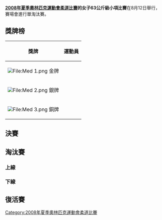 {{JudoAt2008SummerOlympics}}

'''[[2008年夏季奧林匹克運動會柔道比賽|2008年夏季奧林匹克運動會柔道比賽]]的女子63公斤級小項比賽'''在8月12日舉行，賽場會進行單淘汰賽。

== 獎牌榜 ==
{| class="wikitable"
|- bgcolor="#efefef"
!align="center"|'''獎牌'''
!align="center"|'''運動員'''
|-
| bgcolor="gold" | [[File:Med_1.png|File:Med 1.png]] 金牌
| {{flagIOCathlete|[[谷本步實|谷本步實]]|JPN|2008年夏季}}
|-
| bgcolor="silver" | [[File:Med_2.png|File:Med 2.png]] 銀牌
| {{flagIOCathlete|[[露西·德科斯|露西·-{zh-hans:德科斯;zh-hk:迪高斯;zh-tw:戴蔻塞;}-]]|FRA|2008年夏季}}
|-
| bgcolor="cc9966" | [[File:Med_3.png|File:Med 3.png]] 銅牌
| {{flagIOCathlete|[[伊丽莎白·维勒博尔德塞|伊丽莎白·-{zh-hans:维勒博尔德塞;zh-hk:韋立保爾斯;zh-tw:薇勒博德塞;}-]]|NED|2008年夏季}}<br/>{{flagIOCathlete|[[元玉任|元玉任]]|PRK|2008年夏季}}
|}

== 決賽 ==
{{2TeamBracket
| RD1= 決賽
| RD1-team1={{flagIOCathlete|[[露西·德科斯|露西·德科斯]]|FRA|2008年夏季}}
| RD1-score1=0000
| RD1-team2='''{{flagIOCathlete|[[谷本歩実|谷本歩実]]|JPN|2008年夏季}}'''
| RD1-score2='''1000'''
}}

== 淘汰賽 ==
=== 上線 ===
{{16TeamBracket-Compact-NoSeeds-Byes
| RD1=首圈
| RD2=16強
| RD3=8強
| RD4=4強
| team-width=175
| score-width=20

| RD1-team01={{flagIOCathlete|[[西露露·埃托努|埃托努]]|ASA|2008年夏季}}
| RD1-score01=0000
| RD1-team02='''{{flagIOCathlete|[[安娜·冯哈尼尔|冯哈尼尔]]|GER|2008年夏季}}'''
| RD1-score02='''1000'''

| RD1-team05='''{{flagIOCathlete|[[露西·德科斯|德科斯]]|FRA|2008年夏季}}
| RD1-score05='''1010
| RD1-team06={{flagIOCathlete|[[艾丽斯·施莱辛格|施莱辛格]]|SLO|2008年夏季}}
| RD1-score06=0000

| RD1-team09={{flagIOCathlete|[[马尔孔·贝齐纳|贝齐纳]]|MLT|2008年夏季}}
| RD1-score09=0000
| RD1-team10='''{{flagIOCathlete|[[卡希娜·赛义迪|赛义迪]]|ALG|2008年夏季}}'''
| RD1-score10='''0200'''

| RD1-team11='''{{flagIOCathlete|[[伊丽莎白·维勒博尔德塞|维勒博尔德塞]]|NED|2008年夏季}}'''
| RD1-score11='''0012'''
| RD1-team12={{flagIOCathlete|[[薇拉·科瓦利|科瓦利]]|RUS|2008年夏季}}
| RD1-score12=0010

| RD1-team15='''{{flagIOCathlete|[[达妮埃拉·娅伊尔·克鲁科韦尔|克鲁科韦尔]]|ARG|2008年夏季}}'''
| RD1-score15='''1000'''
| RD1-team16={{flagIOCathlete|[[凯瑟琳·阿尔洛夫|阿尔洛夫]]|AUS|2008年夏季}}
| RD1-score16=0000

| RD2-team01='''{{flagIOCathlete|[[安娜·冯哈尼尔|冯哈尼尔]]|GER|2008年夏季}}'''
| RD2-score01='''1001'''
| RD2-team02={{flagIOCathlete|[[图门－奥德·巴图格斯|巴图格斯]]|MGL|2008年夏季}}
| RD2-score02=0000

| RD2-team03='''{{flagIOCathlete|[[露西·德科斯|德科斯]]|FRA|2008年夏季}}
| RD2-score03= '''0011
| RD2-team04={{flagIOCathlete|[[艾丽斯·施莱辛格|施莱辛格]]|ISR|2008年夏季}}
| RD2-score04=0000

| RD2-team05={{flagIOCathlete|[[卡希娜·赛义迪|卡希娜·赛义迪]]|ALG|2008年夏季}}
| RD2-score05=0001
| RD2-team06='''{{flagIOCathlete|[[伊丽莎白·维勒博尔德塞|维勒博尔德塞]]|NED|2008年夏季}}'''
| RD2-score06='''1101'''

| RD2-team07='''{{flagIOCathlete|[[元玉任|元玉任]]|PRK|2008年夏季}}'''
| RD2-score07='''0020'''
| RD2-team08={{flagIOCathlete|[[达妮埃拉·娅伊尔·克鲁科韦尔|克鲁科韦尔]]|ARG|2008年夏季}}
| RD2-score08=0010

| RD3-team01= {{flagIOCathlete|[[安娜·冯哈尼尔|冯哈尼尔]]|GER|2008年夏季}}
| RD3-score01=0001
| RD3-team02='''{{flagIOCathlete|[[露西·德科斯|德科斯]]|FRA|2008年夏季}}'''
| RD3-score02='''1001

| RD3-team03={{flagIOCathlete|[[伊丽莎白·维勒博尔德塞|维勒博尔德塞]]|NED|2008年夏季}}
| RD3-score03=0000
| RD3-team04='''{{flagIOCathlete|[[元玉任|元玉任]]|PRK|2008年夏季}}
| RD3-score04='''0200

| RD4-team01='''{{flagIOCathlete|[[露西·德科斯|德科斯]]|FRA|2008年夏季}}'''
| RD4-score01='''0211'''
| RD4-team02={{flagIOCathlete|[[元玉任|元玉任]]|PRK|2008年夏季}}
| RD4-score02=0000

}}

=== 下線 ===

{{16TeamBracket-Compact-NoSeeds-Byes
| RD1=首圈
| RD2=16強
| RD3=8強
| RD4=4強

| team-width=175
| score-width=20

| RD1-team01={{flagIOCathlete|[[萨拉·克拉克|克拉克]]|GBR|2008年夏季}}
| RD1-score01=0100
| RD1-team02='''{{flagIOCathlete|[[克劳迪娅·海尔|海尔]]|AUT|2008年夏季}}'''
| RD1-score02='''1011'''

| RD1-team05={{flagIOCathlete|[[约翰娜·于利宁|于利宁]]|FIN|2008年夏季}}
| RD1-score05=0000
| RD1-team06='''{{flagIOCathlete|[[王沁芳|王沁芳]]|TPE|2008年夏季}}'''
| RD1-score06='''1011'''

| RD1-team09='''{{flagIOCathlete|[[伊西丝·巴雷托|巴雷托]]|VEN|2008年夏季}}'''
| RD1-score09='''1012'''
| RD1-team10={{flagIOCathlete|[[塞西尔·阿纳|阿纳]]|SEN|2008年夏季}}
| RD1-score10=0000

| RD1-team13={{flagIOCathlete|[[达妮莉·巴尔博萨|巴尔博萨]]|BRA|2008年夏季}}
| RD1-score13=0100
| RD1-team14='''{{flagIOCathlete|[[孔慈英|孔慈英]]|KOR|2008年夏季}}'''
| RD1-score14='''1000'''

| RD2-team01='''{{flagIOCathlete|[[德留莉斯·冈萨雷斯|德留莉斯·冈萨雷斯]]|CUB|2008年夏季}}'''
| RD2-score01='''0010'''
| RD2-team02={{flagIOCathlete|[[克劳迪娅·海尔|克劳迪娅·海尔]]|AUT|2008年夏季}}
| RD2-score02=0001

| RD2-team03='''{{flagIOCathlete|[[王沁芳|王沁芳]]|TPE|2008年夏季}}'''
| RD2-score03='''1000'''
| RD2-team04={{flagIOCathlete|[[德武·塔帕|德武·塔帕]]|NEP|2008年夏季}}
| RD2-score04=0000

| RD2-team05={{flagIOCathlete|[[伊西丝·巴雷托|伊西丝·巴雷托]]|VEN|2008年夏季}}
| RD2-score05=0000
| RD2-team06='''{{flagIOCathlete|[[谷本歩実|谷本歩実]]|JPN|2008年夏季}}'''
| RD2-score06='''1000'''

| RD2-team07='''{{flagIOCathlete|[[孔慈英|孔慈英]]|KOR|2008年夏季}}'''
| RD2-score07='''0100'''
| RD2-team08={{flagIOCathlete|[[徐玉華|徐玉華]]|CHN|2008年夏季}}
| RD2-score08=0012

| RD3-team01='''{{flagIOCathlete|[[德留莉斯·冈萨雷斯|德留莉斯·冈萨雷斯]]|CUB|2008年夏季}}'''
| RD3-score01='''0010'''
| RD3-team02={{flagIOCathlete|[[王沁芳|王沁芳]]|TPE|2008年夏季}}
| RD3-score02=0000

| RD3-team03='''{{flagIOCathlete|[[谷本歩実|谷本歩実]]|JPN|2008年夏季}}'''
| RD3-score03='''1000'''
| RD3-team04={{flagIOCathlete|[[孔慈英|孔慈英]]|KOR|2008年夏季}}
| RD3-score04=0001

| RD4-team01={{flagIOCathlete|[[德留莉斯·冈萨雷斯|德留莉斯·冈萨雷斯]]|CUB|2008年夏季}}
| RD4-score01=0000
| RD4-team02='''{{flagIOCathlete|[[谷本歩実|谷本歩実]]|JPN|2008年夏季}}'''
| RD4-score02='''1011'''

}}

== 復活賽 ==

{{JudoRepechage
|RD4=銅牌賽

|RD1-team01='''{{flagIOCathlete|[[乌尔斯卡·佐尔尼尔|乌尔斯卡·佐尔尼尔]]|SLO|2008年夏季}}'''
|RD1-score01='''1001'''
|RD1-team02={{flagIOCathlete|[[艾丽斯·施莱辛格|艾丽斯·施莱辛格]] |ISR|2008年夏季}}
|RD1-score02=0000
|RD1-team03={{flagIOCathlete|[[达妮埃拉·娅伊尔·克鲁科韦尔|达妮埃拉·娅伊尔·克鲁科韦尔]]|ARG|2008年夏季}}
|RD1-score03= 
|RD1-team04=bye
|RD1-score04= 
|RD1-team05={{flagIOCathlete|[[克劳迪娅·海尔|克劳迪娅·海尔]]|AUT|2008年夏季}}
|RD1-score05= 
|RD1-team06=bye
|RD1-score06= 
|RD1-team07={{flagIOCathlete|[[伊西丝·巴雷托|伊西丝·巴雷托]]|VEN|2008年夏季}}
|RD1-score07= 
|RD1-team08=bye
|RD1-score08= 

|RD2-team01={{flagIOCathlete|[[安娜·冯哈尼尔|安娜·冯哈尼尔]]|GER|2008年夏季}}
|RD2-score01=0000
|RD2-team02={{flagIOCathlete|'''[[乌尔斯卡·佐尔尼尔|乌尔斯卡·佐尔尼尔]]'''|SLO|2008年夏季}}
|RD2-score02='''0200'''
|RD2-team03='''{{flagIOCathlete|[[伊丽莎白·维勒博尔德塞|伊丽莎白·维勒博尔德塞]]|NED|2008年夏季}}'''
|RD2-score03='''0230'''
|RD2-team04={{flagIOCathlete|[[达妮埃拉·娅伊尔·克鲁科韦尔|达妮埃拉·娅伊尔·克鲁科韦尔]]|ARG|2008年夏季}}
|RD2-score04=0000
|RD2-team05={{flagIOCathlete|[[王沁芳|王沁芳]]|TPE|2008年夏季}}
|RD2-score05=0010
|RD2-team06='''{{flagIOCathlete|[[克劳迪娅·海尔|克劳迪娅·海尔]]|AUT|2008年夏季}}'''
|RD2-score06='''1010'''
|RD2-team07={{flagIOCathlete|[[Kong_Ja-Young|Kong]]|KOR|2008年夏季}}
|RD2-score07=0100
|RD2-team08='''{{flagIOCathlete|[[伊西丝·巴雷托|伊西丝·巴雷托]]|VEN|2008年夏季}}'''
|RD2-score08='''1001'''


|RD3-team01={{flagIOCathlete|[[乌尔斯卡·佐尔尼尔|乌尔斯卡·佐尔尼尔]]|SLO|2008年夏季}}
|RD3-score01=0000
|RD3-team02='''{{flagIOCathlete|[[伊丽莎白·维勒博尔德塞|伊丽莎白·维勒博尔德塞]]|NED|2008年夏季}}'''
|RD3-score02='''0001'''
|RD3-team03='''{{flagIOCathlete|[[克劳迪娅·海尔|克劳迪娅·海尔]]|AUT|2008年夏季}}'''
|RD3-score03='''0030'''
|RD3-team04={{flagIOCathlete|[[伊西丝·巴雷托|伊西丝·巴雷托]]|VEN|2008年夏季}}
|RD3-score04=0001

|RD4-team01={{flagIOCathlete|[[德留莉斯·冈萨雷斯|德留莉斯·冈萨雷斯]]|CUB|2008年夏季}}
|RD4-score01=0000
|RD4-team02='''{{flagIOCathlete|[[伊丽莎白·维勒博尔德塞|伊丽莎白·维勒博尔德塞]]|NED|2008年夏季}}'''
|RD4-score02='''0001'''
|RD4-team03='''{{flagIOCathlete|[[元玉任|元玉任]]|PRK|2008年夏季}}'''
|RD4-score03='''0110'''
|RD4-team04={{flagIOCathlete|[[克劳迪娅·海尔|克劳迪娅·海尔]]|AUT|2008年夏季}}
|RD4-score04=0001
}}

[[Category:2008年夏季奧林匹克運動會柔道比賽|Category:2008年夏季奧林匹克運動會柔道比賽]]